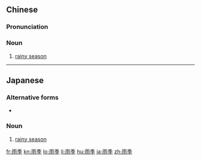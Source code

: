==Chinese==
{{zh-forms}}

===Pronunciation===
{{zh-pron
|m=yǔjì
|c=jyu5 gwai3
|cat=n
}}

===Noun===
{{zh-noun}}

# [[rainy season]]

----

==Japanese==
{{ja-kanjitab|う|き|yomi=on}}

===Alternative forms===
* {{l/ja|雨期}}

===Noun===
{{ja-noun|うき}}

# [[rainy season]]
#: {{ja-usex|雨季に入った。|'''うき''' に はいった。|The rainy season started.}}

[[fr:雨季]]
[[kn:雨季]]
[[lo:雨季]]
[[li:雨季]]
[[hu:雨季]]
[[ja:雨季]]
[[zh:雨季]]